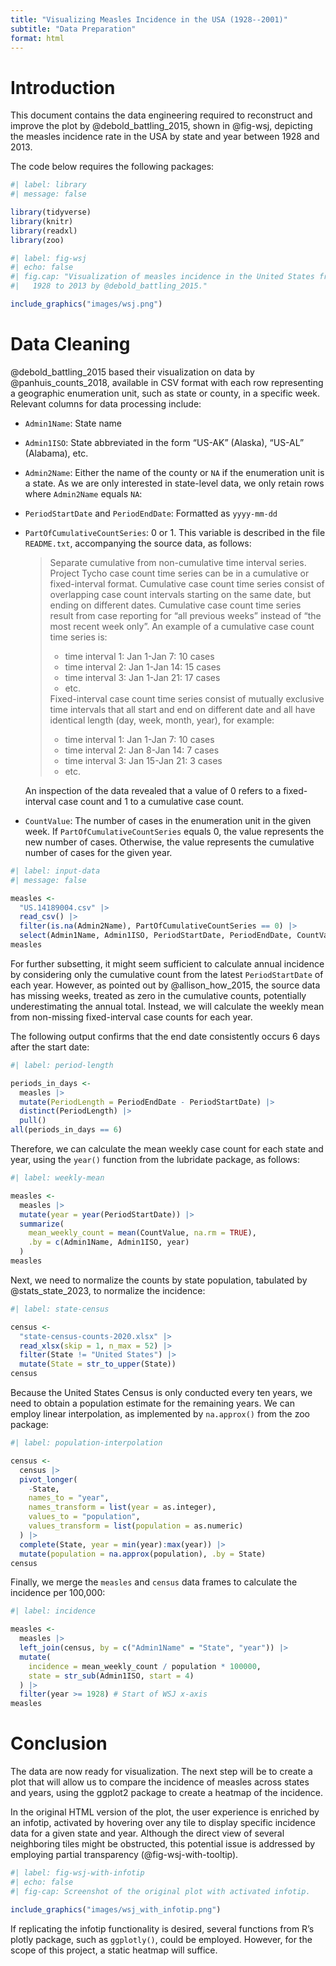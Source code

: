```yaml
---
title: "Visualizing Measles Incidence in the USA (1928--2001)"
subtitle: "Data Preparation"
format: html
---
```



# Introduction

This document contains the data engineering required to reconstruct and improve the plot by @debold_battling_2015, shown in @fig-wsj, depicting the measles incidence rate in the USA by state and year between 1928 and 2013.

The code below requires the following packages:

```r
#| label: library
#| message: false

library(tidyverse)
library(knitr)
library(readxl)
library(zoo)
```

```r
#| label: fig-wsj
#| echo: false
#| fig.cap: "Visualization of measles incidence in the United States from
#|   1928 to 2013 by @debold_battling_2015."

include_graphics("images/wsj.png")
```


# Data Cleaning

@debold_battling_2015 based their visualization on data by @panhuis_counts_2018, available in CSV format with each row representing a geographic enumeration unit, such as state or county, in a specific week. Relevant columns for data processing include:

*   `Admin1Name`: State name
*   `Admin1ISO`: State abbreviated in the form "US-AK" (Alaska),
    "US-AL" (Alabama), etc.
*   `Admin2Name`: Either the name of the county or `NA` if the enumeration
    unit is a state. As we are only interested in state-level data, we only
    retain rows where `Admin2Name` equals `NA`:
*   `PeriodStartDate` and `PeriodEndDate`: Formatted as `yyyy-mm-dd`
*   `PartOfCumulativeCountSeries`: 0 or 1. This variable is described in the
    file `README.txt`, accompanying the source data, as follows:
    
    >   Separate cumulative from non-cumulative time interval series. Project
    >   Tycho case count time series can be in a cumulative or fixed-interval
    >   format. Cumulative case count time series consist of overlapping case
    >   count intervals starting on the same date, but ending on different
    >   dates.
    >   Cumulative case count time series result from case reporting for
    >   "all previous weeks" instead of "the most recent week only". An
    >   example of a cumulative case count time series is:
	>   - time interval 1: Jan 1-Jan 7: 10 cases
	>   - time interval 2: Jan 1-Jan 14: 15 cases
	>   - time interval 3: Jan 1-Jan 21: 17 cases
	>   - etc.
    >
    >   Fixed-interval case count time series consist of mutually exclusive
    >   time intervals that all start and end on different date and all have
    >   identical length (day, week, month, year), for example:
	>   - time interval 1: Jan 1-Jan 7: 10 cases
	>   - time interval 2: Jan 8-Jan 14: 7 cases
	>   - time interval 3: Jan 15-Jan 21: 3 cases
	>   - etc.

    An inspection of the data revealed that a value of 0 refers to a
    fixed-interval case count and 1 to a cumulative case count.
*   `CountValue`: The number of cases in the enumeration unit in the
    given week. If `PartOfCumulativeCountSeries` equals 0, the value represents
    the new number of cases. Otherwise, the value represents the cumulative
    number of cases for the given year.

```r
#| label: input-data
#| message: false

measles <-
  "US.14189004.csv" |>
  read_csv() |>
  filter(is.na(Admin2Name), PartOfCumulativeCountSeries == 0) |>
  select(Admin1Name, Admin1ISO, PeriodStartDate, PeriodEndDate, CountValue)
measles
```

For further subsetting, it might seem sufficient to calculate annual incidence by considering only the cumulative count from the latest `PeriodStartDate` of each year. However, as pointed out by @allison_how_2015, the source data has missing weeks, treated as zero in the cumulative counts, potentially underestimating the annual total. Instead, we will calculate the weekly mean from non-missing fixed-interval case counts for each year.

The following output confirms that the end date consistently occurs 6 days
after the start date:

```r
#| label: period-length

periods_in_days <-
  measles |>
  mutate(PeriodLength = PeriodEndDate - PeriodStartDate) |>
  distinct(PeriodLength) |>
  pull()
all(periods_in_days == 6)
```

Therefore, we can calculate the mean weekly case count for each state and year, using the `year()` function from the lubridate package, as follows:

```r
#| label: weekly-mean

measles <-
  measles |>
  mutate(year = year(PeriodStartDate)) |>
  summarize(
    mean_weekly_count = mean(CountValue, na.rm = TRUE),
    .by = c(Admin1Name, Admin1ISO, year)
  )
measles
```

Next, we need to normalize the counts by state population, tabulated by @stats_state_2023, to normalize the incidence:

```r
#| label: state-census

census <-
  "state-census-counts-2020.xlsx" |>
  read_xlsx(skip = 1, n_max = 52) |>
  filter(State != "United States") |>
  mutate(State = str_to_upper(State))
census
```

Because the United States Census is only conducted every ten years, we need to obtain a population estimate for the remaining years. We can employ linear interpolation, as implemented by `na.approx()` from the zoo package:

```r
#| label: population-interpolation

census <-
  census |>
  pivot_longer(
    -State,
    names_to = "year",
    names_transform = list(year = as.integer),
    values_to = "population",
    values_transform = list(population = as.numeric)
  ) |>
  complete(State, year = min(year):max(year)) |>
  mutate(population = na.approx(population), .by = State)
census
```

Finally, we merge the `measles` and `census` data frames to calculate the incidence per 100,000:

```r
#| label: incidence

measles <-
  measles |>
  left_join(census, by = c("Admin1Name" = "State", "year")) |>
  mutate(
    incidence = mean_weekly_count / population * 100000,
    state = str_sub(Admin1ISO, start = 4)
  ) |>
  filter(year >= 1928) # Start of WSJ x-axis
measles
```


# Conclusion

The data are now ready for visualization. The next step will be to create a plot that will allow us to compare the incidence of measles across states and years, using the ggplot2 package to create a heatmap of the incidence.

In the original HTML version of the plot, the user experience is enriched by an infotip, activated by hovering over any tile to display specific incidence data for a given state and year. Although the direct view of several neighboring tiles might be obstructed, this potential issue is addressed by employing partial transparency (@fig-wsj-with-tooltip).

```r
#| label: fig-wsj-with-infotip
#| echo: false
#| fig-cap: Screenshot of the original plot with activated infotip.

include_graphics("images/wsj_with_infotip.png")
```

If replicating the infotip functionality is desired, several functions from R's plotly package, such as `ggplotly()`, could be employed. However, for the scope of this project, a static heatmap will suffice.
